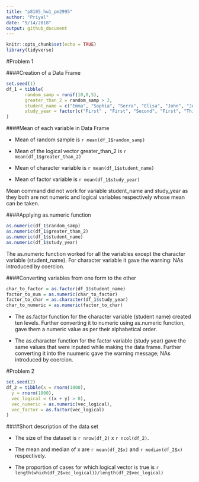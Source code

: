 ```yaml
---
title: "p8105_hw1_pm2995"
author: "Priyal"
date: "9/14/2018"
output: github_document
---
```


```r
knitr::opts_chunk$set(echo = TRUE)
library(tidyverse)
```

#Problem 1


####Creation of a Data Frame


```r
set.seed(1)
df_1 = tibble( 
       random_samp = runif(10,0,5),
       greater_than_2 = random_samp > 2,
       student_name = c("Emma", "Sophia", "Serra", "Elisa", "John", "Jessica","Ross","Kaity", "Jo","Luke"),
       study_year = factor(c("First" , "First", "Second", "First", "Third", "Second", "Second", "Third", "First", "First"))
)

```

####Mean of each variable in Data Frame

* Mean of random sample is `r mean(df_1$random_samp)`

* Mean of the logical vector greater_than_2 is `r mean(df_1$greater_than_2)`

* Mean of character variable is `r mean(df_1$student_name)`

* Mean of factor variable is `r mean(df_1$study_year)`

Mean command did not work for variable student_name and study_year as they both are not numeric and logical variables respectively whose mean can be taken.

####Applying as.numeric function

```r
as.numeric(df_1$random_samp)
as.numeric(df_1$greater_than_2)
as.numeric(df_1$student_name)
as.numeric(df_1$study_year)
```

The as.numeric function worked for all the variables except the character variable (student_name). For character variable it gave the warning: NAs introduced by coercion.

####Converting variables from one form to the other



```r
char_to_factor = as.factor(df_1$student_name)
factor_to_num = as.numeric(char_to_factor)
factor_to_char = as.character(df_1$study_year)
char_to_numeric = as.numeric(factor_to_char)
```

* The as.factor function for the character variable (student name) created ten levels. Further converting it to numeric using as.numeric function, gave them a numeric value as per their alphabetical order. 

* The as.character function for the factor variable (study year) gave the same values that were inputed while making the data frame. Further converting it into the nuumeric gave the warning message; NAs introduced by coercion.


#Problem 2

```r
set.seed(2)
df_2 = tibble(x = rnorm(1000),
  y = rnorm(1000),
  vec_logical = ((x + y) > 0),
  vec_numeric = as.numeric(vec_logical),
  vec_factor = as.factor(vec_logical)
)
```

####Short description of the data set

* The size of the dataset is `r nrow(df_2)` x `r ncol(df_2)`.

* The mean and median of x are `r mean(df_2$x)` and `r median(df_2$x)` respectively. 

* The proportion of cases for which logical vector is true is `r length(which(df_2$vec_logical))/length(df_2$vec_logical)`
